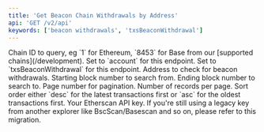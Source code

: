 ```yaml
---
title: 'Get Beacon Chain Withdrawals by Address'
api: 'GET /v2/api'
keywords: ['beacon withdrawals', 'txsBeaconWithdrawal']
---
```



<CreditChip description="Returns beacon chain withdrawals made to an address" />

  <ParamField query="chainid" type="string" default="1" >
    Chain ID to query, eg `1` for Ethereum, `8453` for Base from our [supported chains](/development).
  </ParamField>
  <ParamField query="module" type="string" default="account">
    Set to `account` for this endpoint.
  </ParamField>
  <ParamField query="action" type="string" default="txsBeaconWithdrawal">
    Set to `txsBeaconWithdrawal` for this endpoint.
  </ParamField>
  <ParamField query="address" type="string" default="0xB9D7934878B5FB9610B3fE8A5e441e8fad7E293f">
    Address to check for beacon withdrawals.
  </ParamField>
  <ParamField query="startblock" type="integer" default="0">
    Starting block number to search from.
  </ParamField>
  <ParamField query="endblock" type="integer" default="99999999">
    Ending block number to search to.
  </ParamField>
  <ParamField query="page" type="integer" default="1">
    Page number for pagination.
  </ParamField>
  <ParamField query="offset" type="integer" default="100">
    Number of records per page.
  </ParamField>
  <ParamField query="sort" type="string" default="asc">
    Sort order either `desc` for the latest transactions first or `asc` for the oldest transactions first.
  </ParamField>
  <ParamField query="apikey" type="string">
    Your Etherscan API key. If you're still using a legacy key from another explorer like BscScan/Basescan and so on, please refer to this migration.
  </ParamField>
